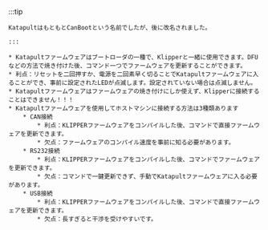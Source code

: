 :::tip

    KatapultはもともとCanBootという名前でしたが、後に改名されました。

    :::

    * Katapultファームウェアはブートローダの一種で、Klipperと一緒に使用できます。DFUなどの方法で焼き付けた後、コマンド一つでファームウェアを更新することができます。
    * 利点：リセットを二回押すか、電源を二回素早く切ることでKatapultファームウェアに入ることができ、事前に設定されたLEDが点滅します。設定されていない場合は点滅しません。
    * Katapultファームウェアはファームウェアの焼き付けにしか使えず、Klipperに接続することはできません！！！
    * Katapultファームウェアを使用してホストマシンに接続する方法は3種類あります
        * CAN接続
            * 利点：KLIPPERファームウェアをコンパイルした後、コマンドで直接ファームウェアを更新できます。
            * 欠点：ファームウェアのコンパイル速度を事前に知る必要があります。
        * RS232接続
            * 利点：KLIPPERファームウェアをコンパイルした後、コマンドでファームウェアを更新できます。
            * 欠点：コマンドで一鍵更新できず、手動でKatapultファームウェアに入る必要があります。
        * USB接続
            * 利点：KLIPPERファームウェアをコンパイルした後、コマンドで直接ファームウェアを更新できます。
            * 欠点：長すぎると干渉を受けやすいです。